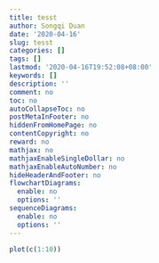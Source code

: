 ```yaml
---
title: tesst
author: Songqi Duan
date: '2020-04-16'
slug: tesst
categories: []
tags: []
lastmod: '2020-04-16T19:52:08+08:00'
keywords: []
description: ''
comment: no
toc: no
autoCollapseToc: no
postMetaInFooter: no
hiddenFromHomePage: no
contentCopyright: no
reward: no
mathjax: no
mathjaxEnableSingleDollar: no
mathjaxEnableAutoNumber: no
hideHeaderAndFooter: no
flowchartDiagrams:
  enable: no
  options: ''
sequenceDiagrams:
  enable: no
  options: ''
---
```


<!--more-->
```r
plot(c(1:10))
```

